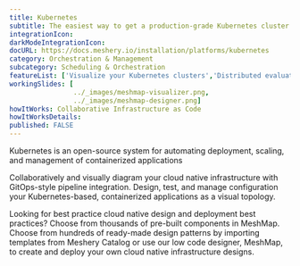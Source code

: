 ```yaml
---
title: Kubernetes
subtitle: The easiest way to get a production-grade Kubernetes cluster up and running
integrationIcon: 
darkModeIntegrationIcon: 
docURL: https://docs.meshery.io/installation/platforms/kubernetes
category: Orchestration & Management
subcategory: Scheduling & Orchestration
featureList: ['Visualize your Kubernetes clusters','Distributed evaluation and enforcement of policy','Pre and post-provisioning workflow extensions']
workingSlides: [
				../_images/meshmap-visualizer.png,
				../_images/meshmap-designer.png]
howItWorks: Collaborative Infrastructure as Code
howItWorksDetails: 
published: FALSE
---
```

Kubernetes is an open-source system for automating deployment, scaling, and management of containerized applications
<p>
    Collaboratively and visually diagram your cloud native infrastructure with GitOps-style pipeline integration. Design, test, and manage configuration your Kubernetes-based, containerized applications as a visual topology.
</p>
<p>
    Looking for best practice cloud native design and deployment best practices? Choose from thousands of pre-built components in MeshMap. Choose from hundreds of ready-made design patterns by importing templates from Meshery Catalog or use our low code designer, MeshMap, to create and deploy your own cloud native infrastructure designs.
</p>